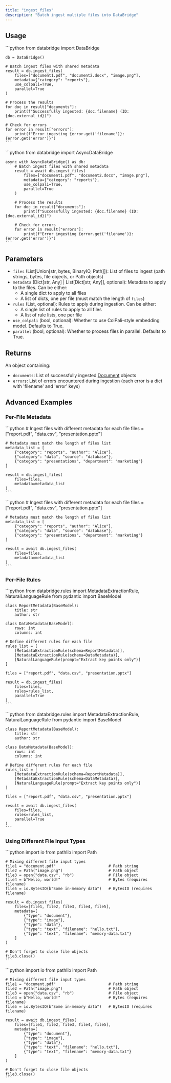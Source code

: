 ```yaml
---
title: "ingest_files"
description: "Batch ingest multiple files into DataBridge"
---
```


## Usage

<Tabs>
  <Tab title="Sync">
    ```python
    from databridge import DataBridge
    
    db = DataBridge()
    
    # Batch ingest files with shared metadata
    result = db.ingest_files(
        files=["document1.pdf", "document2.docx", "image.png"], 
        metadata={"category": "reports"},
        use_colpali=True,
        parallel=True
    )
    
    # Process the results
    for doc in result["documents"]:
        print(f"Successfully ingested: {doc.filename} (ID: {doc.external_id})")
    
    # Check for errors
    for error in result["errors"]:
        print(f"Error ingesting {error.get('filename')}: {error.get('error')}")
    ```
  </Tab>
  
  <Tab title="Async">
    ```python
    from databridge import AsyncDataBridge
    
    async with AsyncDataBridge() as db:
        # Batch ingest files with shared metadata
        result = await db.ingest_files(
            files=["document1.pdf", "document2.docx", "image.png"], 
            metadata={"category": "reports"},
            use_colpali=True,
            parallel=True
        )
        
        # Process the results
        for doc in result["documents"]:
            print(f"Successfully ingested: {doc.filename} (ID: {doc.external_id})")
        
        # Check for errors
        for error in result["errors"]:
            print(f"Error ingesting {error.get('filename')}: {error.get('error')}")
    ```
  </Tab>
</Tabs>

## Parameters

- `files` (List[Union[str, bytes, BinaryIO, Path]]): List of files to ingest (path strings, bytes, file objects, or Path objects)
- `metadata` (Dict[str, Any] | List[Dict[str, Any]], optional): Metadata to apply to the files. Can be either:
   - A single dict to apply to all files
   - A list of dicts, one per file (must match the length of `files`)
- `rules` (List, optional): Rules to apply during ingestion. Can be either:
   - A single list of rules to apply to all files
   - A list of rule lists, one per file
- `use_colpali` (bool, optional): Whether to use ColPali-style embedding model. Defaults to True.
- `parallel` (bool, optional): Whether to process files in parallel. Defaults to True.

## Returns

An object containing:
- `documents`: List of successfully ingested [Document](/python-sdk/document) objects
- `errors`: List of errors encountered during ingestion (each error is a dict with 'filename' and 'error' keys)

## Advanced Examples

### Per-File Metadata

<Tabs>
  <Tab title="Sync">
    ```python
    # Ingest files with different metadata for each file
    files = ["report.pdf", "data.csv", "presentation.pptx"]
    
    # Metadata must match the length of files list
    metadata_list = [
        {"category": "reports", "author": "Alice"},
        {"category": "data", "source": "database"},
        {"category": "presentations", "department": "marketing"}
    ]
    
    result = db.ingest_files(
        files=files,
        metadata=metadata_list
    )
    ```
  </Tab>
  
  <Tab title="Async">
    ```python
    # Ingest files with different metadata for each file
    files = ["report.pdf", "data.csv", "presentation.pptx"]
    
    # Metadata must match the length of files list
    metadata_list = [
        {"category": "reports", "author": "Alice"},
        {"category": "data", "source": "database"},
        {"category": "presentations", "department": "marketing"}
    ]
    
    result = await db.ingest_files(
        files=files,
        metadata=metadata_list
    )
    ```
  </Tab>
</Tabs>

### Per-File Rules

<Tabs>
  <Tab title="Sync">
    ```python
    from databridge.rules import MetadataExtractionRule, NaturalLanguageRule
    from pydantic import BaseModel
    
    class ReportMetadata(BaseModel):
        title: str
        author: str
        
    class DataMetadata(BaseModel):
        rows: int
        columns: int
        
    # Define different rules for each file
    rules_list = [
        [MetadataExtractionRule(schema=ReportMetadata)],
        [MetadataExtractionRule(schema=DataMetadata)],
        [NaturalLanguageRule(prompt="Extract key points only")]
    ]
    
    files = ["report.pdf", "data.csv", "presentation.pptx"]
    
    result = db.ingest_files(
        files=files,
        rules=rules_list,
        parallel=True
    )
    ```
  </Tab>
  
  <Tab title="Async">
    ```python
    from databridge.rules import MetadataExtractionRule, NaturalLanguageRule
    from pydantic import BaseModel
    
    class ReportMetadata(BaseModel):
        title: str
        author: str
        
    class DataMetadata(BaseModel):
        rows: int
        columns: int
        
    # Define different rules for each file
    rules_list = [
        [MetadataExtractionRule(schema=ReportMetadata)],
        [MetadataExtractionRule(schema=DataMetadata)],
        [NaturalLanguageRule(prompt="Extract key points only")]
    ]
    
    files = ["report.pdf", "data.csv", "presentation.pptx"]
    
    result = await db.ingest_files(
        files=files,
        rules=rules_list,
        parallel=True
    )
    ```
  </Tab>
</Tabs>

### Using Different File Input Types

<Tabs>
  <Tab title="Sync">
    ```python
    import io
    from pathlib import Path
    
    # Mixing different file input types
    file1 = "document.pdf"                       # Path string
    file2 = Path("image.png")                    # Path object
    file3 = open("data.csv", "rb")               # File object
    file4 = b"Hello, world!"                     # Bytes (requires filename)
    file5 = io.BytesIO(b"Some in-memory data")   # BytesIO (requires filename)
    
    result = db.ingest_files(
        files=[file1, file2, file3, file4, file5],
        metadata=[
            {"type": "document"},
            {"type": "image"},
            {"type": "data"},
            {"type": "text", "filename": "hello.txt"},
            {"type": "text", "filename": "memory-data.txt"}
        ]
    )
    
    # Don't forget to close file objects
    file3.close()
    ```
  </Tab>
  
  <Tab title="Async">
    ```python
    import io
    from pathlib import Path
    
    # Mixing different file input types
    file1 = "document.pdf"                       # Path string
    file2 = Path("image.png")                    # Path object
    file3 = open("data.csv", "rb")               # File object
    file4 = b"Hello, world!"                     # Bytes (requires filename)
    file5 = io.BytesIO(b"Some in-memory data")   # BytesIO (requires filename)
    
    result = await db.ingest_files(
        files=[file1, file2, file3, file4, file5],
        metadata=[
            {"type": "document"},
            {"type": "image"},
            {"type": "data"},
            {"type": "text", "filename": "hello.txt"},
            {"type": "text", "filename": "memory-data.txt"}
        ]
    )
    
    # Don't forget to close file objects
    file3.close()
    ```
  </Tab>
</Tabs>